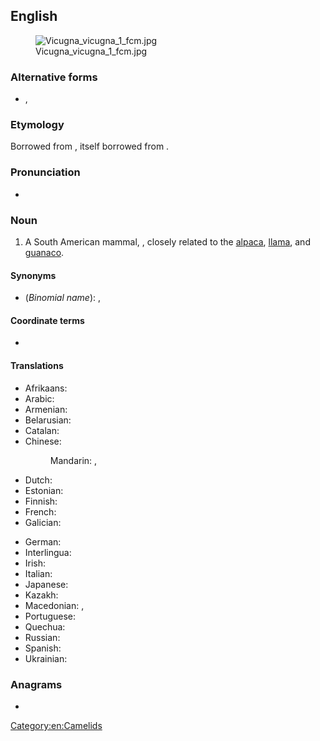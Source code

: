 {{also|Vicuna|vicuña}}
==English==
{{wikipedia}}
[[File:Vicugna vicugna 1 fcm.jpg|thumb]]

===Alternative forms===
* {{l|en|vicuña}}, {{l|en|vicugna}}

===Etymology===
Borrowed from {{bor|en|es|vicuña}}, itself borrowed from {{bor|en|qu|wik'uña}}.

===Pronunciation===
* {{IPA|en|/vɪˈkuːnjə/}}

===Noun===
{{en-noun}}

# A South American mammal, {{taxlink|Vicugna vicugna|species|noshow=1}}, closely related to the [[alpaca]], [[llama]], and [[guanaco]].

====Synonyms====
* (''Binomial name''): {{taxlink|Lama vicugna|species|noshow=1}}, {{taxlink|Vicugna vicugna|species|noshow=1}}

====Coordinate terms====
* {{list:camelids/en}}

====Translations====
{{trans-top|vicuna}}
* Afrikaans: {{t|af|vikoenja}}
* Arabic: {{t-needed|ar}}
* Armenian: {{t-needed|hy}}
* Belarusian: {{t-needed|be}}
* Catalan: {{t|ca|vicunya|m}}
* Chinese:
*: Mandarin: {{t|cmn|小羊駝}}, {{t|cmn|小羊驼|tr=xiǎoyángtuó}}
* Dutch: {{t+|nl|vicuña|m}}
* Estonian: {{t|et|vikunja}}
* Finnish: {{t+|fi|vikunja}}
* French: {{t+|fr|vigogne|m}}
* Galician: {{t|gl|vicuña|f}}
{{trans-mid}}
* German: {{t+|de|Vikunja|n}}
* Interlingua: {{t|ia|vicunia}}
* Irish: {{t-check|ga|viciúna|m}}
* Italian: {{t+|it|vigogna|f}}
* Japanese: {{t|ja|ビクーニャ|tr=bikūnya}}
* Kazakh: {{t|kk|викунья}}
* Macedonian: {{t|mk|ви́куња|f}}, {{t|mk|ви́коња|f}}
* Portuguese: {{t+|pt|vicunha|f}}
* Quechua: {{t|qu|wik'uña}}
* Russian: {{t+|ru|вику́нья|f}}
* Spanish: {{t+|es|vicuña|f}}
* Ukrainian: {{t-needed|uk}}
{{trans-bottom}}

===Anagrams===
* {{anagrams|en|a=acinuv|UNIVAC}}

[[Category:en:Camelids]]